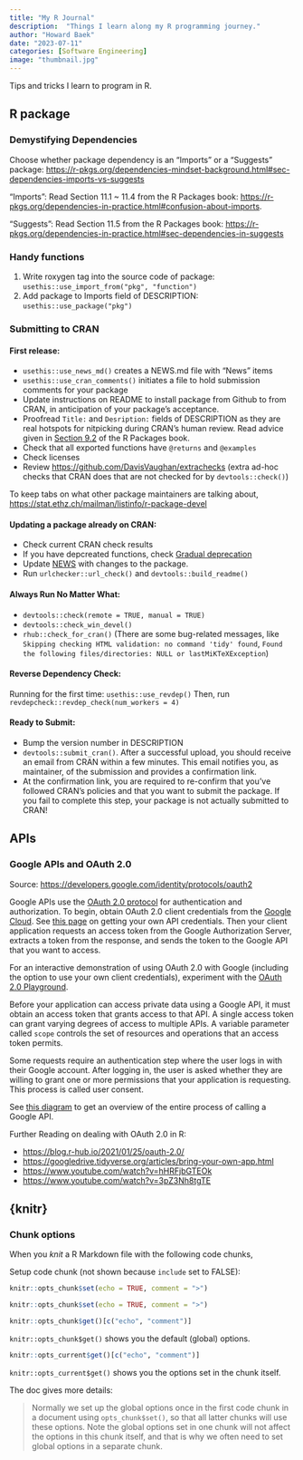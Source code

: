 ```yaml
---
title: "My R Journal"
description:  "Things I learn along my R programming journey."
author: "Howard Baek"
date: "2023-07-11"
categories: [Software Engineering]
image: "thumbnail.jpg"
---
```


Tips and tricks I learn to program in R.

## R package

### Demystifying Dependencies

Choose whether package dependency is an "Imports" or a "Suggests" package: <https://r-pkgs.org/dependencies-mindset-background.html#sec-dependencies-imports-vs-suggests>

"Imports": Read Section 11.1 \~ 11.4 from the R Packages book: <https://r-pkgs.org/dependencies-in-practice.html#confusion-about-imports>.

"Suggests": Read Section 11.5 from the R Packages book: <https://r-pkgs.org/dependencies-in-practice.html#sec-dependencies-in-suggests>

### Handy functions

1.  Write roxygen tag into the source code of package: `usethis::use_import_from("pkg", "function")`
2.  Add package to Imports field of DESCRIPTION: `usethis::use_package("pkg")`

### Submitting to CRAN

#### First release:

-   `usethis::use_news_md()` creates a NEWS.md file with "News" items
-   `usethis::use_cran_comments()` initiates a file to hold submission comments for your package
-   Update instructions on README to install package from Github to from CRAN, in anticipation of your package's acceptance.
-   Proofread `Title:` and `Desription:` fields of DESCRIPTION as they are real hotspots for nitpicking during CRAN's human review. Read advice given in [Section 9.2](https://r-pkgs.org/description.html#sec-description-title-and-description) of the R Packages book.
-   Check that all exported functions have `@returns` and `@examples`
-   Check licenses
-   Review <https://github.com/DavisVaughan/extrachecks> (extra ad-hoc checks that CRAN does that are not checked for by `devtools::check()`)

To keep tabs on what other package maintainers are talking about, <https://stat.ethz.ch/mailman/listinfo/r-package-devel>

#### Updating a package already on CRAN:

-   Check current CRAN check results
-   If you have depcreated functions, check [Gradual deprecation](https://lifecycle.r-lib.org/articles/communicate.html#gradual-deprecation)
-   Update [NEWS](https://style.tidyverse.org/news.html#news-release) with changes to the package.
-   Run `urlchecker::url_check()` and `devtools::build_readme()`

#### Always Run No Matter What:

-   `devtools::check(remote = TRUE, manual = TRUE)`
-   `devtools::check_win_devel()`
-   `rhub::check_for_cran()` (There are some bug-related messages, like `Skipping checking HTML validation: no command 'tidy' found`, `Found the following files/directories: NULL or lastMiKTeXException`)

#### Reverse Dependency Check:

Running for the first time: `usethis::use_revdep()` Then, run `revdepcheck::revdep_check(num_workers = 4)`

#### Ready to Submit:

-   Bump the version number in DESCRIPTION
-   `devtools::submit_cran()`. After a successful upload, you should receive an email from CRAN within a few minutes. This email notifies you, as maintainer, of the submission and provides a confirmation link.
-   At the confirmation link, you are required to re-confirm that you've followed CRAN's policies and that you want to submit the package. If you fail to complete this step, your package is not actually submitted to CRAN!

## APIs

### Google APIs and OAuth 2.0

Source: <https://developers.google.com/identity/protocols/oauth2>

Google APIs use the [OAuth 2.0 protocol](https://datatracker.ietf.org/doc/html/rfc6749) for authentication and authorization. To begin, obtain OAuth 2.0 client credentials from the [Google Cloud](https://console.cloud.google.com/). See [this page](https://gargle.r-lib.org/articles/get-api-credentials.html) on getting your own API credentials. Then your client application requests an access token from the Google Authorization Server, extracts a token from the response, and sends the token to the Google API that you want to access.

For an interactive demonstration of using OAuth 2.0 with Google (including the option to use your own client credentials), experiment with the [OAuth 2.0 Playground](https://developers.google.com/oauthplayground/).

Before your application can access private data using a Google API, it must obtain an access token that grants access to that API. A single access token can grant varying degrees of access to multiple APIs. A variable parameter called `scope` controls the set of resources and operations that an access token permits.

Some requests require an authentication step where the user logs in with their Google account. After logging in, the user is asked whether they are willing to grant one or more permissions that your application is requesting. This process is called user consent.

See [this diagram](https://developers.google.com/identity/protocols/oauth2#webserver) to get an overview of the entire process of calling a Google API.

Further Reading on dealing with OAuth 2.0 in R:

-   <https://blog.r-hub.io/2021/01/25/oauth-2.0/>
-   <https://googledrive.tidyverse.org/articles/bring-your-own-app.html>
-   <https://www.youtube.com/watch?v=hHRFjbGTEOk>
-   <https://www.youtube.com/watch?v=3pZ3Nh8tgTE>

## {knitr}

### Chunk options

When you *knit* a R Markdown file with the following code chunks,

Setup code chunk (not shown because `include` set to FALSE):

```r
knitr::opts_chunk$set(echo = TRUE, comment = ">")
```

```r
knitr::opts_chunk$set(echo = TRUE, comment = ">")
```

```r
knitr::opts_chunk$get()[c("echo", "comment")]
```

`knitr::opts_chunk$get()` shows you the default (global) options.

```r
knitr::opts_current$get()[c("echo", "comment")]
```

`knitr::opts_current$get()` shows you the options set in the chunk itself.

The doc gives more details:

> Normally we set up the global options once in the first code chunk in a document using `opts_chunk$set()`, so that all latter chunks will use these options. Note the global options set in one chunk will not affect the options in this chunk itself, and that is why we often need to set global options in a separate chunk.
